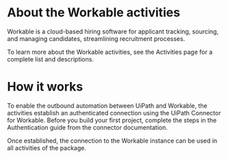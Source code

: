 ﻿# About the Workable activities

Workable is a cloud-based hiring software for applicant tracking, sourcing, and managing candidates, streamlining recruitment processes.



To learn more about the Workable activities, see the Activities page for a complete list and descriptions.

# How it works

To enable the outbound automation between UiPath and Workable, the activities establish an authenticated connection using the UiPath Connector for Workable. Before you build your first project, complete the steps in the Authentication guide from the connector documentation.

Once established, the connection to the Workable instance can be used in all activities of the package.
